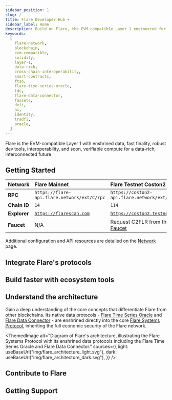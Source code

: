 ```yaml
---
sidebar_position: 1
slug: /
title: Flare Developer Hub ☀️
sidebar_label: Home
description: Build on Flare, the EVM-compatible Layer 1 engineered for a data-rich, interconnected future
keywords:
  [
    flare-network,
    blockchain,
    evm-compatible,
    solidity,
    layer-1,
    data-rich,
    cross-chain-interoperability,
    smart-contracts,
    ftso,
    flare-time-series-oracle,
    fdc,
    flare-data-connector,
    fassets,
    defi,
    ai,
    identity,
    tradfi,
    oracle,
  ]
---
```



Flare is the EVM-compatible Layer 1 with enshrined data, fast finality, robust dev tools, interoperability, and soon, verifiable compute for a data-rich, interconnected future

## Getting Started

<div className="row">
  <div className="col col--6 margin-bottom--lg">
    <DocCard
      item={{
        type: "link",
        label: "Deploy your first contract",
        href: "/network/getting-started",
        description:
          "Deploy a smart contract on Flare using only your browser.",
        docId: undefined,
      }}
    />
  </div>
  <div className="col col--6 margin-bottom--lg">
    <DocCard
      item={{
        type: "link",
        label: "Use Hardhat or Foundry with Flare",
        href: "/network/guides/hardhat-foundry-starter-kit",
        description:
          "Build and deploy using the Hardhat or Foundry Starter Kits.",
        docId: undefined,
      }}
    />
  </div>
</div>

| Network      | Flare Mainnet                                    | Flare Testnet Coston2                                                            |
| :----------- | :----------------------------------------------- | :------------------------------------------------------------------------------- |
| **RPC**      | `https://flare-api.flare.network/ext/C/rpc`      | `https://coston2-api.flare.network/ext/C/rpc`                                    |
| **Chain ID** | `14`                                             | `114`                                                                            |
| **Explorer** | [`https://flarescan.com`](https://flarescan.com) | [`https://coston2.testnet.flarescan.com`](https://coston2.testnet.flarescan.com) |
| **Faucet**   | N/A                                              | Request C2FLR from the [Coston2 Faucet](https://faucet.flare.network/coston2)    |

Additional configuration and API resources are detailed on the [Network](/network/overview) page.

## Integrate Flare's protocols

<div className="row">
  <div className="col col--6 margin-bottom--lg">
    <DocCard
      item={{
        type: "link",
        label: "Flare Time Series Oracle (FTSOv2)",
        href: "/ftso/getting-started",
        description:
          "Easily integrate fast, secure, and decentralized price feeds.",
        docId: undefined,
      }}
    />
  </div>
  <div className="col col--6 margin-bottom--lg">
    <DocCard
      tag="Coming Soon"
      item={{
        type: "link",
        label: "Flare Data Connector (FDC)",
        href: "/fdc/getting-started",
        description:
          "Reliably access external blockchain events and real-world APIs.",
        docId: undefined,
      }}
    />
  </div>
  <div className="col col--6 margin-bottom--lg">
    <DocCard
      item={{
        type: "link",
        label: "FAssets",
        href: "/fassets/overview",
        description: "Securely explore XRPfi, BTCfi and DOGEfi.",
        docId: undefined,
      }}
    />
  </div>
  <div className="col col--6 margin-bottom--lg">
    <DocCard
      item={{
        type: "link",
        label: "🚧 Protocol Managed Wallets",
        href: "https://flare.network/news/flare-vision",
        description: "(In development) Unlock cross-chain execution with TEEs.",
        docId: undefined,
      }}
    />
  </div>
</div>

## Build faster with ecosystem tools

<div className="row">
  <div className="col col--3 margin-bottom--lg">
    <DocCard
      item={{
        type: "link",
        label: "Wallet SDKs",
        href: "/network/developer-tools#wallet-sdks",
        description: "Turnkey, Wagmi, Web3Auth, RainbowKit, Etherspot.",
        docId: undefined,
      }}
    />
  </div>
  <div className="col col--3 margin-bottom--lg">
    <DocCard
      item={{
        type: "link",
        label: "Bridges",
        href: "/network/developer-tools#bridges",
        description: "LayerZero, Stargate, zkBridge.",
        docId: undefined,
      }}
    />
  </div>
  <div className="col col--3 margin-bottom--lg">
    <DocCard
      item={{
        type: "link",
        label: "Indexers",
        href: "/network/developer-tools#indexers",
        description: "Goldsky, sqd, SubQuery.",
        docId: undefined,
      }}
    />
  </div>
  <div className="col col--3 margin-bottom--lg">
    <DocCard
      item={{
        type: "link",
        label: "OFTs",
        href: "/network/developer-tools#ofts",
        description: "USD₮0, flrETH, USDC.e, WETH, USDT.",
        docId: undefined,
      }}
    />
  </div>
</div>

## Understand the architecture

Gain a deep understanding of the core concepts that differentiate Flare from other blockchains.
Its native data protocols - [Flare Time Series Oracle](/ftso/overview) and [Flare Data Connector](/fdc/overview) - are enshrined directly into the core [Flare Systems Protocol](/network/fsp), inheriting the full economic security of the Flare network.

<ThemedImage
  alt="Diagram of Flare's architecture, illustrating the Flare Systems Protocol with its enshrined data protocols including the Flare Time Series Oracle and Flare Data Connector."
  sources={{
    light: useBaseUrl("img/flare_architecture_light.svg"),
    dark: useBaseUrl("img/flare_architecture_dark.svg"),
  }}
/>

## Contribute to Flare

<div className="row">
  <div className="col col--6 margin-bottom--lg">
    <DocCard
      item={{
        type: "link",
        label: "Run an RPC Node",
        href: "/run-node#rpc-node",
        description: "Run a Flare node using docker or from source.",
        docId: undefined,
      }}
    />
  </div>
  <div className="col col--6 margin-bottom--lg">
    <DocCard
      item={{
        type: "link",
        label: "Run a Validator Node",
        href: "/run-node#validator-node",
        description: "Register your Flare node as a validator.",
        docId: undefined,
      }}
    />
  </div>
  <div className="col col--6 margin-bottom--lg">
    <DocCard
      item={{
        type: "link",
        label: "Run a Flare Entity",
        href: "/run-node#flare-entity",
        description:
          "Provide data for Flare's enshrined FTSO and FDC protocols.",
        docId: undefined,
      }}
    />
  </div>
  <div className="col col--6 margin-bottom--lg">
    <DocCard
      item={{
        type: "link",
        label: "Contribute to Flare AI Kit",
        href: "https://github.com/flare-foundation/flare-ai-kit",
        description: "Build the future of Verifiable AI with TEEs on Flare.",
        docId: undefined,
      }}
    />
  </div>
</div>

## Getting Support

<div className="row">
  <div className="col col--6 margin-bottom--lg">
    <DocCard
      item={{
        type: "link",
        label: "Get technical support",
        href: "https://flare.network/resources/developer-support",
        description: "Consult with Flare experts for dedicated support.",
        docId: undefined,
      }}
    />
  </div>
  <div className="col col--6 margin-bottom--lg">
    <DocCard
      item={{
        type: "link",
        label: "Chat with the community",
        href: "https://t.me/FlareNetwork",
        description: "Join the conversation in the Flare Telegram channel.",
        docId: undefined,
      }}
    />
  </div>
</div>
